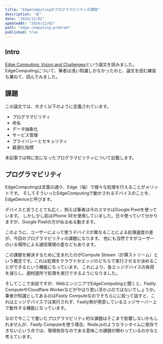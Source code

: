 ```yaml
---
title: "EdgeComputingのプログラマビリティの課題"
description: "あ"
date: "2024/12/02"
updatedAt: "2024/12/02"
path: "edge-computing-probrem"
published: true
---
```


## Intro

[Edge Computing: Vision and Challenges](https://cse.buffalo.edu/faculty/tkosar/cse710_spring20/shi-iot16.pdf)という論文を読みました。
EdgeComputingについて、筆者は浅い知識しかなかったのと、論文を読む練習も兼ねて、読んでみました。

## 課題

この論文では、大きく以下のように定義されています。

- プログラマビリティ
- 命名
- データ抽象化
- サービス管理
- プライバシーとセキュリティ
- 最適化指標

本記事では特に気になったプログラマビリティについて記載します。

## プログラマビリティ

EdgeComputingは言葉の通り、Edge（端）で様々な処理を行えることがメリットです。
そしてそういったEdgeComputingで動かされるデバイスのことを、EdgeDeviceと呼びます。

デバイスと言うととても広く、例えば筆者は今のスマホはGoogle Pixelを使っています。
しかし少し前はiPhone SEを使用していました。日々使っていて分かりますが、Google Pixelの方がぬるぬる動きます。

このように、ユーザーによって使うデバイスが異なることによる処理速度の差が、今回のプログラマビリティの課題になります。
他にも当然ですがユーザーのいる場所による通信環境の差などもあります。

この課題を解決するために生まれたのがCompute Stream（計算ストリーム）という概念です。これは処理をクラウドかエッジのどちらで実行させるか決めることができるという機能になっています。
これにより、各エッジデバイスの負荷を減らし、適材適所で処理を実行できるようになりました。

そしてここで余談ですが、WebエンジニアでEdgeComputingと聞くと、Fastly ComputeやCloudflare Workerなどがやはり思い浮かぶのではないでしょうか。
筆者が知識としてあるのはFastly Computeなのでそちらにに絞って話すと、これはエッジデバイスでは実行されず、Fastly側が用意しているエッジサーバー上で動作する機能になっています。

なので今ここで書いたプログラマビリティ的な課題はそこまで影響しないかもしれませんが、Fastly Computeを使う場合、Node.jsのようなランタイムに依存できないという点では、環境依存なのである意味この課題が関わっているのかなと考えています。
